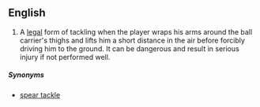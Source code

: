 == English ==

{{en-noun}}

# {{rugby}} A [[legal]] form of tackling when the player wraps his arms around the ball carrier's thighs and lifts him a short distance in the air before forcibly driving him to the ground. It can be dangerous and result in serious injury if not performed well.

=====Synonyms=====
* [[spear tackle]]